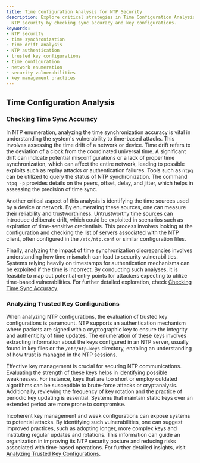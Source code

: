 ```yaml
---
title: Time Configuration Analysis for NTP Security
description: Explore critical strategies in Time Configuration Analysis to enhance
  NTP security by checking sync accuracy and key configurations.
keywords:
- NTP security
- time synchronization
- time drift analysis
- NTP authentication
- trusted key configurations
- time configuration
- network enumeration
- security vulnerabilities
- key management practices
---
```


## Time Configuration Analysis

### Checking Time Sync Accuracy

In NTP enumeration, analyzing the time synchronization accuracy is vital in understanding the system's vulnerability to time-based attacks. This involves assessing the time drift of a network or device. Time drift refers to the deviation of a clock from the coordinated universal time. A significant drift can indicate potential misconfigurations or a lack of proper time synchronization, which can affect the entire network, leading to possible exploits such as replay attacks or authentication failures. Tools such as `ntpq` can be utilized to query the status of NTP synchronization. The command `ntpq -p` provides details on the peers, offset, delay, and jitter, which helps in assessing the precision of time sync.

Another critical aspect of this analysis is identifying the time sources used by a device or network. By enumerating these sources, one can measure their reliability and trustworthiness. Untrustworthy time sources can introduce deliberate drift, which could be exploited in scenarios such as expiration of time-sensitive credentials. This process involves looking at the configuration and checking the list of servers associated with the NTP client, often configured in the `/etc/ntp.conf` or similar configuration files.

Finally, analyzing the impact of time synchronization discrepancies involves understanding how time mismatch can lead to security vulnerabilities. Systems relying heavily on timestamps for authentication mechanisms can be exploited if the time is incorrect. By conducting such analyses, it is feasible to map out potential entry points for attackers expecting to utilize time-based vulnerabilities. For further detailed exploration, check [Checking Time Sync Accuracy](offensive/network/enumeration/ntp_enumeration/time_configuration_analysis/checking_time_sync_accuracy).

### Analyzing Trusted Key Configurations

When analyzing NTP configurations, the evaluation of trusted key configurations is paramount. NTP supports an authentication mechanism where packets are signed with a cryptographic key to ensure the integrity and authenticity of time updates. The enumeration of these keys involves extracting information about the keys configured in an NTP server, usually found in key files or the `/etc/ntp.keys` directory, enabling an understanding of how trust is managed in the NTP sessions.

Effective key management is crucial for securing NTP communications. Evaluating the strength of these keys helps in identifying possible weaknesses. For instance, keys that are too short or employ outdated algorithms can be susceptible to brute-force attacks or cryptanalysis. Additionally, reviewing the frequency of key rotation and the practice of periodic key updating is essential. Systems that maintain static keys over an extended period are more prone to compromise.

Incoherent key management and weak configurations can expose systems to potential attacks. By identifying such vulnerabilities, one can suggest improved practices, such as adopting longer, more complex keys and instituting regular updates and rotations. This information can guide an organization in improving its NTP security posture and reducing risks associated with time-based operations. For further detailed insights, visit [Analyzing Trusted Key Configurations](offensive/network/enumeration/ntp_enumeration/time_configuration_analysis/analyzing_trusted_key_configurations).